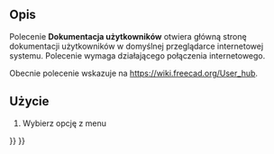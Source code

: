 <languages/>

{{Docnav/pl
|[[Std_FreeCADDonation/pl|Przekaż darowiznę]]
|[[Std_FreeCADPowerUserHub/pl|Dokumentacja skryptów środowiska Python]]
|[[Std_Help_Menu/pl|Std: Menu Pomoc]]
|IconL=Std_FreeCADDonation.svg
|IconR=Std_FreeCADPowerUserHub.svg
|IconC=Freecad.svg
}}

{{GuiCommand/pl
|Name=Std FreeCADUserHub
|Name/pl=Std: Dokumentacja użytkowników
|MenuLocation=Pomoc → Dokumentacja użytkowników
|Workbenches=wszystkie
|SeeAlso=[[Std_FreeCADWebsite/pl|Witryna FreeCAD]], [[Std_FreeCADPowerUserHub/pl|Dokumentacja skryptów środowiska Python]], [[Std_FreeCADForum/pl|Forum FreeCAD]], [[Std_FreeCADFAQ/pl|Często zadawane pytania dotyczące FreeCAD]]
}}

<span id="Description"></span>
==Opis==

Polecenie '''Dokumentacja użytkowników''' otwiera główną stronę dokumentacji użytkowników w domyślnej przeglądarce internetowej systemu. Polecenie wymaga działającego połączenia internetowego.

Obecnie polecenie wskazuje na [https://wiki.freecad.org/User_hub https://wiki.freecad.org/User_hub].

<span id="Usage"></span>
==Użycie==

# Wybierz opcję z menu {{MenuCommand|Pomoc → [[Image:Std_FreeCADUserHub.svg|16px]] Dokumentacja użytkowników}}


{{Docnav/pl
|[[Std_FreeCADDonation/pl|Przekaż darowiznę]]
|[[Std_FreeCADPowerUserHub/pl|Dokumentacja skryptów środowiska Python]]
|[[Std_Help_Menu/pl|Std: Menu Pomoc]]
|IconL=Std_FreeCADDonation.svg
|IconR=Std_FreeCADPowerUserHub.svg
|IconC=Freecad.svg
}}

{{Std_Base_navi{{#translation:}}}}
{{Userdocnavi{{#translation:}}}}